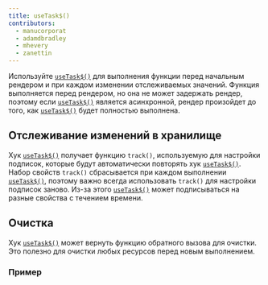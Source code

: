 ```yaml
---
title: useTask$()
contributors:
  - manucorporat
  - adamdbradley
  - mhevery
  - zanettin
---
```


Используйте [`useTask$()`](/docs/(qwik)/components/tasks/index.mdx#usetask) для выполнения функции перед начальным рендером и при каждом изменении отслеживаемых значений. Функция выполняется перед рендером, но она не может задержать рендер, поэтому если [`useTask$()`](/docs/(qwik)/components/tasks/index.mdx#usetask) является асинхронной, рендер произойдет до того, как [`useTask$()`](/docs/(qwik)/components/tasks/index.mdx#usetask) будет полностью выполнена.

## Отслеживание изменений в хранилище

Хук [`useTask$()`](/docs/(qwik)/components/tasks/index.mdx#usetask) получает функцию `track()`, используемую для настройки подписок, которые будут автоматически повторять хук [`useTask$()`](/docs/(qwik)/components/tasks/index.mdx#usetask). Набор свойств `track()` сбрасывается при каждом выполнении [`useTask$()`](/docs/(qwik)/components/tasks/index.mdx#usetask), поэтому важно всегда использовать `track()` для настройки подписок заново. Из-за этого [`useTask$()`](/docs/(qwik)/components/tasks/index.mdx#usetask) может подписываться на разные свойства с течением времени.

## Очистка

Хук [`useTask$()`](/docs/(qwik)/components/tasks/index.mdx#usetask) может вернуть функцию обратного вызова для очистки. Это полезно для очистки любых ресурсов перед новым выполнением.

### Пример
